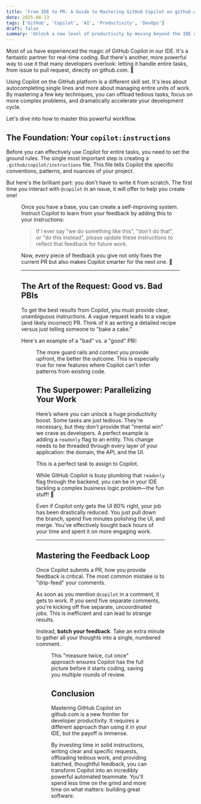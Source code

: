 ```yaml
---
title: 'From IDE to PR: A Guide to Mastering GitHub Copilot on github.com'
date: 2025-08-13
tags: ['GitHub', 'Copilot', 'AI', 'Productivity', 'DevOps']
draft: false
summary: 'Unlock a new level of productivity by moving beyond the IDE and mastering GitHub Copilot directly on github.com. This guide covers the essential techniques for setting up, creating effective requests, parallelizing your work, and mastering the feedback loop.'
---
```


Most of us have experienced the magic of GitHub Copilot in our IDE. It's a fantastic partner for real-time coding. But there's another, more powerful way to use it that many developers overlook: letting it handle entire tasks, from issue to pull request, directly on github.com. 🤔

Using Copilot on the GitHub platform is a different skill set. It's less about autocompleting single lines and more about managing entire units of work. By mastering a few key techniques, you can offload tedious tasks, focus on more complex problems, and dramatically accelerate your development cycle.

Let's dive into how to master this powerful workflow.

## The Foundation: Your `copilot:instructions`

Before you can effectively use Copilot for entire tasks, you need to set the ground rules. The single most important step is creating a `.github/copilot/instructions` file. This file tells Copilot the specific conventions, patterns, and nuances of your project.

But here's the brilliant part: you don't have to write it from scratch. The first time you interact with `@copilot` in an issue, it will offer to help you create one!

<Figure 
    key="/images/blog/copilot-mastery/copilot-suggests-instructions.webp" 
    src="/images/blog/copilot-mastery/copilot-suggests-instructions.webp" 
    alt="GitHub Copilot in an issue comment offering a link to create a copilot:instructions file." 
    width="800" height="0" 
    caption="Let Copilot help you help itself. It's a win-win." />
Once you have a base, you can create a self-improving system. Instruct Copilot to learn from your feedback by adding this to your instructions:

> If I ever say "we do something like this", "don't do that", or "do this instead", please update these instructions to reflect that feedback for future work.

Now, every piece of feedback you give not only fixes the current PR but also makes Copilot smarter for the next one. 🧠

---

## The Art of the Request: Good vs. Bad PBIs

To get the best results from Copilot, you must provide clear, unambiguous instructions. A vague request leads to a vague (and likely incorrect) PR. Think of it as writing a detailed recipe versus just telling someone to "bake a cake."

Here's an example of a "bad" vs. a "good" PBI:

<Figure 
    key="/images/blog/copilot-mastery/good-vs-bad-pbi.webp" 
    src="/images/blog/copilot-mastery/good-vs-bad-pbi.webp" 
    alt="A side-by-side comparison of a vague PBI versus a detailed, specific PBI." 
    width="800" height="0" 
    caption="Bad PBI: 'Add a new endpoint.' Good PBI: 'Create a new GET endpoint at /api/v1/users/{id} that returns...'." />
The more guard rails and context you provide upfront, the better the outcome. This is especially true for new features where Copilot can't infer patterns from existing code.

## The Superpower: Parallelizing Your Work

Here’s where you can unlock a huge productivity boost. Some tasks are just tedious. They're necessary, but they don't provide that "mental win" we crave as developers. A perfect example is adding a `readonly` flag to an entity. This change needs to be threaded through every layer of your application: the domain, the API, and the UI.

This is a perfect task to assign to Copilot.

While GitHub Copilot is busy plumbing that `readonly` flag through the backend, you can be in your IDE tackling a complex business logic problem—the fun stuff! 🚀

Even if Copilot only gets the UI 80% right, your job has been drastically reduced. You just pull down the branch, spend five minutes polishing the UI, and merge. You've effectively bought back hours of your time and spent it on more engaging work.

---

## Mastering the Feedback Loop

Once Copilot submits a PR, how you provide feedback is critical. The most common mistake is to "drip-feed" your comments.

As soon as you mention `@copilot` in a comment, it gets to work. If you send five separate comments, you're kicking off five separate, uncoordinated jobs. This is inefficient and can lead to strange results.

Instead, **batch your feedback**. Take an extra minute to gather all your thoughts into a single, numbered comment.

<Figure 
    key="/images/blog/copilot-mastery/good-vs-bad-feedback.webp" 
    src="/images/blog/copilot-mastery/good-vs-bad-feedback.webp" 
    alt="A comparison showing scattered, individual comments versus a single, numbered list of feedback points." 
    width="800" height="0" 
    caption="Batching feedback gives Copilot a clear, holistic plan for its next commit." />
This "measure twice, cut once" approach ensures Copilot has the full picture before it starts coding, saving you multiple rounds of review.

## Conclusion

Mastering GitHub Copilot on github.com is a new frontier for developer productivity. It requires a different approach than using it in your IDE, but the payoff is immense.

By investing time in solid instructions, writing clear and specific requests, offloading tedious work, and providing batched, thoughtful feedback, you can transform Copilot into an incredibly powerful automated teammate. You'll spend less time on the grind and more time on what matters: building great software.